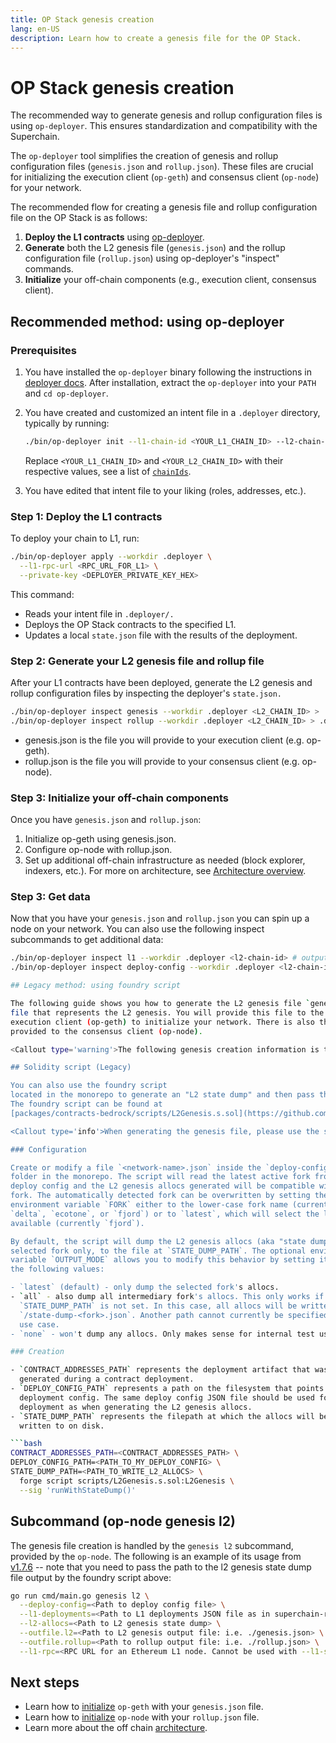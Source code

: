 ```yaml
---
title: OP Stack genesis creation
lang: en-US
description: Learn how to create a genesis file for the OP Stack.
---
```



# OP Stack genesis creation

<Callout type='info'>The recommended way to generate genesis and rollup configuration files is using `op-deployer`. This ensures standardization and compatibility with the Superchain.</Callout>

The `op-deployer` tool simplifies the creation of genesis and rollup configuration files (`genesis.json` and `rollup.json`).
These files are crucial for initializing the execution client (`op-geth`) and consensus client (`op-node`) for your network.

The recommended flow for creating a genesis file and rollup configuration file on the OP Stack is as follows:

1. **Deploy the L1 contracts** using [op-deployer](/builders/chain-operators/tools/op-deployer).
2. **Generate** both the L2 genesis file (`genesis.json`) and the rollup configuration file (`rollup.json`) using op-deployer's "inspect" commands.
3. **Initialize** your off-chain components (e.g., execution client, consensus client).

## Recommended method: using op-deployer

### Prerequisites

1. You have installed the `op-deployer` binary following the instructions in [deployer docs](/builders/chain-operators/tools/op-deployer#installation).
   After installation, extract the `op-deployer` into your `PATH` and `cd op-deployer`.

2. You have created and customized an intent file in a `.deployer` directory, typically by running:

   ```bash
   ./bin/op-deployer init --l1-chain-id <YOUR_L1_CHAIN_ID> --l2-chain-ids <YOUR_L2_CHAIN_ID> --workdir .deployer
   ```

   Replace `<YOUR_L1_CHAIN_ID>` and `<YOUR_L2_CHAIN_ID>` with their respective values, see a list of [`chainIds`](https://chainid.network/).

3. You have edited that intent file to your liking (roles, addresses, etc.).

### Step 1: Deploy the L1 contracts

To deploy your chain to L1, run:

```bash
./bin/op-deployer apply --workdir .deployer \
  --l1-rpc-url <RPC_URL_FOR_L1> \
  --private-key <DEPLOYER_PRIVATE_KEY_HEX>
```

This command:

- Reads your intent file in `.deployer/.`
- Deploys the OP Stack contracts to the specified L1.
- Updates a local `state.json` file with the results of the deployment.

### Step 2: Generate your L2 genesis file and rollup file

After your L1 contracts have been deployed, generate the L2 genesis and rollup configuration files by inspecting the deployer's `state.json.`

```bash
./bin/op-deployer inspect genesis --workdir .deployer <L2_CHAIN_ID> > .deployer/genesis.json
./bin/op-deployer inspect rollup --workdir .deployer <L2_CHAIN_ID> > .deployer/rollup.json
```

- genesis.json is the file you will provide to your execution client (e.g. op-geth).
- rollup.json is the file you will provide to your consensus client (e.g. op-node).

### Step 3: Initialize your off-chain components

Once you have `genesis.json` and `rollup.json`:

1. Initialize op-geth using genesis.json.
2. Configure op-node with rollup.json.
3. Set up additional off-chain infrastructure as needed (block explorer, indexers, etc.). For more on architecture, see [Architecture overview](/builders/chain-operators/architecture).

### Step 3: Get data

Now that you have your `genesis.json` and `rollup.json` you can spin up a node on your network.
You can also use the following inspect subcommands to get additional data:

````bash
./bin/op-deployer inspect l1 --workdir .deployer <l2-chain-id> # outputs all L1 contract addresses for an L2 chain
./bin/op-deployer inspect deploy-config --workdir .deployer <l2-chain-id> # outputs the deploy config for an L2 chain

## Legacy method: using foundry script

The following guide shows you how to generate the L2 genesis file `genesis.json`. This is a JSON
file that represents the L2 genesis. You will provide this file to the
execution client (op-geth) to initialize your network. There is also the rollup configuration file, `rollup.json`, which will be
provided to the consensus client (op-node).

<Callout type='warning'>The following genesis creation information is the legacy method for creating OP Stack configuration files. This method is not recommended. It's preserved here for historical context.</Callout>

## Solidity script (Legacy)

You can also use the foundry script
located in the monorepo to generate an "L2 state dump" and then pass this into the op-node genesis subcommand.
The foundry script can be found at
[packages/contracts-bedrock/scripts/L2Genesis.s.sol](https://github.com/ethereum-optimism/optimism/blob/develop/packages/contracts-bedrock/scripts/L2Genesis.s.sol).

<Callout type='info'>When generating the genesis file, please use the same `op-contracts/vX.Y.Z` release commit used for L1 contract deployments.</Callout>

### Configuration

Create or modify a file `<network-name>.json` inside the `deploy-config`
folder in the monorepo. The script will read the latest active fork from the
deploy config and the L2 genesis allocs generated will be compatible with this
fork. The automatically detected fork can be overwritten by setting the
environment variable `FORK` either to the lower-case fork name (currently
`delta`, `ecotone`, or `fjord`) or to `latest`, which will select the latest fork
available (currently `fjord`).

By default, the script will dump the L2 genesis allocs (aka "state dump") of the detected or
selected fork only, to the file at `STATE_DUMP_PATH`. The optional environment
variable `OUTPUT_MODE` allows you to modify this behavior by setting it to one of
the following values:

- `latest` (default) - only dump the selected fork's allocs.
- `all` - also dump all intermediary fork's allocs. This only works if
  `STATE_DUMP_PATH` is not set. In this case, all allocs will be written to files
  `/state-dump-<fork>.json`. Another path cannot currently be specified for this
  use case.
- `none` - won't dump any allocs. Only makes sense for internal test usage.

### Creation

- `CONTRACT_ADDRESSES_PATH` represents the deployment artifact that was
  generated during a contract deployment.
- `DEPLOY_CONFIG_PATH` represents a path on the filesystem that points to a
  deployment config. The same deploy config JSON file should be used for L1 contracts
  deployment as when generating the L2 genesis allocs.
- `STATE_DUMP_PATH` represents the filepath at which the allocs will be
  written to on disk.

```bash
CONTRACT_ADDRESSES_PATH=<CONTRACT_ADDRESSES_PATH> \
DEPLOY_CONFIG_PATH=<PATH_TO_MY_DEPLOY_CONFIG> \
STATE_DUMP_PATH=<PATH_TO_WRITE_L2_ALLOCS> \
  forge script scripts/L2Genesis.s.sol:L2Genesis \
  --sig 'runWithStateDump()'
````

## Subcommand (op-node genesis l2)

The genesis file creation is handled by the `genesis l2`
subcommand, provided by the `op-node`. The following is an example of its usage
from [v1.7.6](https://github.com/ethereum-optimism/optimism/releases/tag/v1.7.6) --
note that you need to pass the path to the l2 genesis state dump file output by
the foundry script above:

```bash
go run cmd/main.go genesis l2 \
  --deploy-config=<Path to deploy config file> \
  --l1-deployments=<Path to L1 deployments JSON file as in superchain-registry> \
  --l2-allocs=<Path to L2 genesis state dump> \
  --outfile.l2=<Path to L2 genesis output file: i.e. ./genesis.json> \
  --outfile.rollup=<Path to rollup output file: i.e. ./rollup.json> \
  --l1-rpc=<RPC URL for an Ethereum L1 node. Cannot be used with --l1-starting-block>>
```

## Next steps

- Learn how to [initialize](/builders/node-operators/configuration/base-config#initialization-via-genesis-file)
  `op-geth` with your `genesis.json` file.
- Learn how to [initialize](https://docs.optimism.io/builders/node-operators/configuration/base-config#configuring-op-node) `op-node` with your `rollup.json` file.
- Learn more about the off chain [architecture](/builders/chain-operators/architecture).
